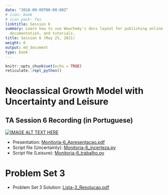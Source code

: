 ```yaml
---
date: "2018-09-09T00:00:00Z"
# icon: book
# icon_pack: fas
linktitle: Session 6
summary: Learn how to use Wowchemy's docs layout for publishing online courses, software
  documentation, and tutorials.
title: Session 6 (May 25, 2021)
weight: 6
output: md_document
type: book
---
```


```r
knitr::opts_chunk$set(echo = TRUE)
reticulate::repl_python()
```

# Neoclassical Growth Model with Uncertainty and Leisure

## TA Session 6 Recording (in Portuguese)

[![IMAGE ALT TEXT HERE](https://img.youtube.com/vi/tQ4EPZqxah0/maxresdefault.jpg)](https://www.youtube.com/watch?v=tQ4EPZqxah0)

- Presentation: [Monitoria-6_Apresentacao.pdf](../Monitoria-6_Apresentacao.pdf)
- Script file (Uncertainty): [Monitoria-6_incerteza.py](../Monitoria-6_incerteza.py)
- Script file (Leisure): [Monitoria-6_trabalho.py](../Monitoria-6_trabalho.py)


# Problem Set 3
- Problem Set 3 Solution: [Lista-3_Resolucao.pdf](../Lista-3_Resolucao.pdf)


